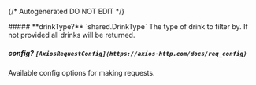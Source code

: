{/* Autogenerated DO NOT EDIT  */}

<Collapsible>
    ##### **drinkType?** `shared.DrinkType`
    The type of drink to filter by. If not provided all drinks will be returned.
    <Collapsible.Break/>
    <DrinkType/>
</Collapsible>

##### **config?** `[AxiosRequestConfig](https://axios-http.com/docs/req_config)`
Available config options for making requests.

